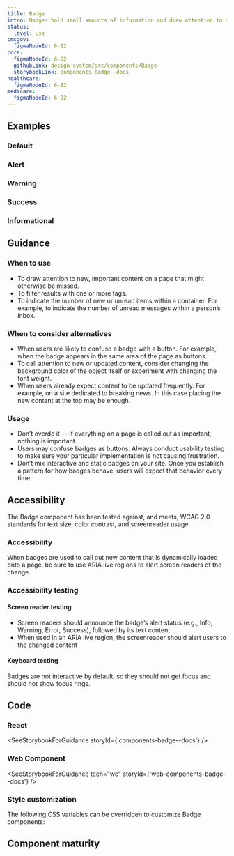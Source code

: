 ```yaml
---
title: Badge
intro: Badges hold small amounts of information and draw attention to new or important content.
status:
  level: use
cmsgov:
  figmaNodeId: 6-82
core:
  figmaNodeId: 6-82
  githubLink: design-system/src/components/Badge
  storybookLink: components-badge--docs
healthcare:
  figmaNodeId: 6-82
medicare:
  figmaNodeId: 6-82
---
```


## Examples

### Default

<StorybookExample componentName="badge" storyId="components-badge--default" />

### Alert

<StorybookExample componentName="badge" storyId="components-badge--alert" />

### Warning

<StorybookExample componentName="badge" storyId="components-badge--warning" />

### Success

<StorybookExample componentName="badge" storyId="components-badge--success" />

### Informational

<StorybookExample componentName="badge" storyId="components-badge--informational" />

## Guidance

### When to use

- To draw attention to new, important content on a page that might otherwise be missed.
- To filter results with one or more tags.
- To indicate the number of new or unread items within a container. For example, to indicate the number of unread messages within a person’s inbox.

### When to consider alternatives

- When users are likely to confuse a badge with a button. For example, when the badge appears in the same area of the page as buttons.
- To call attention to new or updated content, consider changing the background color of the object itself or experiment with changing the font weight.
- When users already expect content to be updated frequently. For example, on a site dedicated to breaking news. In this case placing the new content at the top may be enough.

### Usage

- Don’t overdo it — if everything on a page is called out as important, nothing is important.
- Users may confuse badges as buttons. Always conduct usability testing to make sure your particular implementation is not causing frustration.
- Don’t mix interactive and static badges on your site. Once you establish a pattern for how badges behave, users will expect that behavior every time.

## Accessibility

The Badge component has been tested against, and meets, WCAG 2.0 standards for text size,
color contrast, and screenreader usage.

### Accessibility

When badges are used to call out new content that is dynamically loaded onto a page, be sure to use ARIA live regions to alert screen readers of the change.

### Accessibility testing

#### Screen reader testing

- Screen readers should announce the badge’s alert status (e.g., Info, Warning, Error, Success), followed by its text content
- When used in an ARIA live region, the screenreader should alert users to the changed content

#### Keyboard testing

Badges are not interactive by default, so they should not get focus and should not show focus rings.

## Code

### React

<SeeStorybookForGuidance storyId={'components-badge--docs'} />

### Web Component

<SeeStorybookForGuidance tech="wc" storyId={'web-components-badge--docs'} />

### Style customization

The following CSS variables can be overridden to customize Badge components:

<ComponentThemeOptions componentname="badge" />

## Component maturity

<MaturityChecklist
  a11yStandards={true}
  color={true}
  forcedColors={true}
  screenReaders={true}
  keyboardNavigable={null}
  storybook={true}
  responsive={true}
  spanish={true}
  completeUiKit={false}
  responsiveUiKit={false}
  tokensInCode={true}
  tokensInSketch={true}
/>
